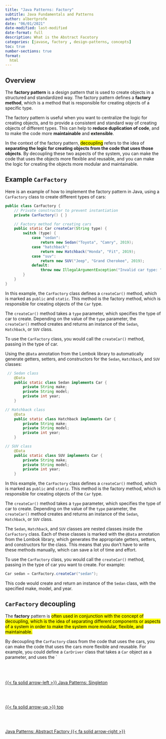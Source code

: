 ```yaml
---
title: "Java Patterns: Factory"
subtitle: Java Fundamentals and Patterns
author: albertprofe
date: "06/01/2021"
date-modified: last-modified
date-format: full
description: What is the Abstract Facotory
categories: [javase, factory , design-patterns, concepts]
toc: true
number-sections: true
format:
  html
---
```


## Overview

::: {.summary}
The **factory pattern** is a design pattern that is used to create objects in a structured and standardized way. The factory pattern defines a **factory method**, which is a method that is responsible for creating objects of a specific type.
:::

The factory pattern is useful when you want to centralize the logic for creating objects, and to provide a consistent and standard way of creating objects of different types. This can help to **reduce duplication of code**, and to make the code more **maintainable** and **extensible**.

In the context of the factory pattern, <mark>decoupling</mark> refers to the idea of **separating the logic for creating objects from the code that uses those objects**. By decoupling these two aspects of the system, you can make the code that uses the objects more flexible and reusable, and you can make the logic for creating the objects more modular and maintainable.

## Example ``CarFactory``

Here is an example of how to implement the factory pattern in Java, using a ``CarFactory`` class to create different types of cars:

``` java
public class CarFactory {
    // Private constructor to prevent instantiation
    private CarFactory() { }

    // Factory method for creating cars
    public static Car createCar(String type) {
        switch (type) {
            case "sedan":
                return new Sedan("Toyota", "Camry", 2019);
            case "hatchback":
                return new Hatchback("Honda", "Fit", 2019);
            case "suv":
                return new SUV("Jeep", "Grand Cherokee", 2019);
            default:
                throw new IllegalArgumentException("Invalid car type: " + type);
        }
    }
}

```

In this example, the `CarFactory` class defines a `createCar()` method, which is marked as `public` and `static`. This method is the factory method, which is responsible for creating objects of the `Car` type.

The `createCar()` method takes a `type` parameter, which specifies the type of car to create. Depending on the value of the `type` parameter, the `createCar()` method creates and returns an instance of the `Sedan`, `Hatchback`, or `SUV` class.

To use the `CarFactory` class, you would call the `createCar()` method, passing in the type of car.

Using the `@Data` annotation from the Lombok library to automatically generate getters, setters, and constructors for the `Sedan`, `Hatchback`, and `SUV` classes:

``` java
 // Sedan class
    @Data
    public static class Sedan implements Car {
        private String make;
        private String model;
        private int year;
    }
```

``` java
// Hatchback class
    @Data
    public static class Hatchback implements Car {
        private String make;
        private String model;
        private int year;
    }
```


``` java
// SUV class
    @Data
    public static class SUV implements Car {
        private String make;
        private String model;
        private int year;
    }
```

In this example, the `CarFactory` class defines a `createCar()` method, which is marked as `public` and `static`. This method is the factory method, which is responsible for creating objects of the `Car` type.

The `createCar()` method takes a `type` parameter, which specifies the type of car to create. Depending on the value of the `type` parameter, the `createCar()` method creates and returns an instance of the `Sedan`, `Hatchback`, or `SUV` class.

The `Sedan`, `Hatchback`, and `SUV` classes are nested classes inside the `CarFactory` class. Each of these classes is marked with the `@Data` annotation from the Lombok library, which generates the appropriate getters, setters, and constructors for the class. This means that you don't have to write these methods manually, which can save a lot of time and effort.

To use the `CarFactory` class, you would call the `createCar()` method, passing in the type of car you want to create. For example:

``` java
Car sedan = CarFactory.createCar("sedan");

```

This code would create and return an instance of the `Sedan` class, with the specified make, model, and year.

## ``CarFactory`` decoupling

The **factory** pattern is <mark>often used in conjunction with the concept of decoupling, which is the idea of separating different components or aspects of a system in order to make the system more modular, flexible, and maintainable.</mark>

By decoupling the `CarFactory` class from the code that uses the cars, you can make the code that uses the cars more flexible and reusable. For example, you could define a `CarDriver` class that takes a `Car` object as a parameter, and uses the `
<!--- navLinks -->
<br><br>
<div class=row>
<br>
<div class='column left previous'>
<br>
[{{< fa solid arrow-left >}} Java Patterns: Singleton](/javase/se-pattern-singleton.qmd)
<br>
</div>
<br>
<div class='column center'>
<br>
[{{< fa solid arrow-up >}} top](#top)
<br>
</div>
<br>
<div class='column right next'>
<br>
[Java Patterns: Abstract Factory  {{< fa solid arrow-right >}}](/javase/se-pattern-abstractfactory.qmd)
<br>
</div>
<br>
</div>
